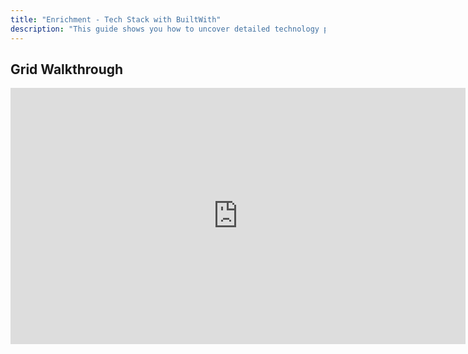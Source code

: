 ```yaml
---
title: "Enrichment - Tech Stack with BuiltWith"
description: "This guide shows you how to uncover detailed technology profiles, refine your targeting, and integrate tech insights into outreach workflows using Bitscale’s BuiltWith-powered features.ription of your new file."
---
```


## Grid Walkthrough

<iframe width="728" height="410" src="https://www.youtube-nocookie.com/embed/71Cg_VkFSH0?si=iSoJjUf2-sDLW1YL" title="YouTube video player" frameborder="0" allow="accelerometer; autoplay; clipboard-write; encrypted-media; gyroscope; picture-in-picture; web-share" referrerpolicy="strict-origin-when-cross-origin" allowfullscreen />

***

## **Use Cases**

1. **Identify Key Technologies**
   Uncover the frameworks, platforms, and tools companies rely on using **BuiltWith integration**, providing unique insights into their operational landscape.

2. **Enhance Lead Enrichment**
   Integrate tech stack details directly into your workflows to create **hyper-personalized messages** that align with your prospects’ specific needs.

3. **Refine Your Targeting**
   Filter and segment companies based on the technologies they adopt, ensuring you focus on businesses that are the best fit for your solutions.

4. **Accelerate Pipeline Growth**
   Leverage detailed tech insights to craft targeted outreach, close deals faster, and stay competitive in your market.

***

## **Breaking It Down into 3 Simple Steps**

**Bitscale simplifies Tech Stack Discovery into 3 actionable steps, powered by BuiltWith:**

1. **Discover Key Technologies**

2. **Enrich Leads with Tech Insights**

3. **Refine and Target for Outreach**

Let’s explore each step in detail:

***

### **Step 1: Discover Key Technologies**

Bitscale integrates directly with **BuiltWith** to provide detailed technology insights about your prospects, including:

* **Frameworks**: React, Angular, Django, etc.

* **Platforms**: AWS, Salesforce, Shopify, etc.

* **Tools**: HubSpot, Marketo, Stripe, and more.

**Why this matters:**
Understanding the tech stack enables you to pinpoint operational needs and position your solutions effectively.

**How it works:**
Search and preview a company’s tech stack directly on Bitscale, powered by BuiltWith, to uncover actionable insights.

***

### **Step 2: Enrich Leads with Tech Insights**

Once you’ve identified the tech stack, Bitscale helps you integrate these insights into your lead enrichment workflows:

* Append verified **technology data** to your lead lists.

* Craft **personalized messaging** that highlights how your solution complements or improves their existing tools.

**What’s the benefit?**

* **Higher engagement**: Show deep understanding of their challenges.

* **More conversions**: Address their specific tech-driven pain points with tailored outreach.

***

### **Step 3: Refine Targeting and Outreach**

With BuiltWith-powered tech insights, Bitscale helps you refine your targeting for more relevant outreach:

* Filter companies based on their adopted technologies (e.g., competitors’ tools or platforms).

* Prioritize high-fit accounts that align with your solution offerings.

**What’s next:**
Use this enriched list to build outreach campaigns that speak directly to their operational needs and challenges.

**Pro Tip:**
Focus on companies using competing technologies or tools complementary to your solution to craft compelling value propositions.

***

## **Try It Out**

Start uncovering tech stack insights and supercharging your outreach with BuiltWith-powered features on Bitscale:
👉 **\[Grid Link]**

***

### **Next Steps**

For an in-depth walkthrough of tech stack discovery and lead enrichment, check out our **detailed playbooks**. Explore additional workflows and tools in the **"Ingredients"** section to optimize your targeting further.